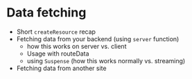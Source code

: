 <title>Data fetching</title>

# Data fetching

- Short `createResource` recap
- Fetching data from your backend (using `server` function)
  - how this works on server vs. client
  - Usage with routeData
  - using `Suspense` (how this works normally vs. streaming)
- Fetching data from another site

